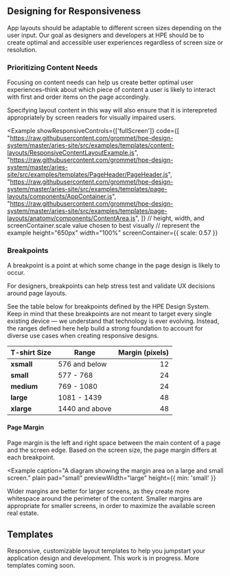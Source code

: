 
## Designing for Responsiveness

App layouts should be adaptable to different screen sizes depending on the user input. Our goal as designers and developers at HPE should be to create optimal and accessible user experiences regardless of screen size or resolution.

### Prioritizing Content Needs

Focusing on content needs can help us create better optimal user experiences–think about which piece of content a user is likely to interact with first and order items on the page accordingly.

Specifying layout content in this way will also ensure that it is interepreted appropriately by screen readers for visually impaired users.

<Example 
  showResponsiveControls={['fullScreen']}
  code={[
    "https://raw.githubusercontent.com/grommet/hpe-design-system/master/aries-site/src/examples/templates/content-layouts/ResponsiveContentLayoutExample.js",
    "https://raw.githubusercontent.com/grommet/hpe-design-system/master/aries-site/src/examples/templates/PageHeader/PageHeader.js",
    "https://raw.githubusercontent.com/grommet/hpe-design-system/master/aries-site/src/examples/templates/page-layouts/components/AppContainer.js",
    "https://raw.githubusercontent.com/grommet/hpe-design-system/master/aries-site/src/examples/templates/page-layouts/anatomy/components/ContentArea.js",
    ]}
  // height, width, and screenContainer.scale value chosen to best visually 
  // represent the example
  height="650px"
  width="100%"
  screenContainer={{ scale: 0.57 }}
>
  <ResponsiveContentLayoutExample />
</Example>

### Breakpoints

A breakpoint is a point at which some change in the page design is likely to occur.

For designers, breakpoints can help stress test and validate UX decisions around page layouts.

See the table below for breakpoints defined by the HPE Design System. Keep in mind that these breakpoints are not meant to target every single existing device &mdash; we understand that technology is ever evolving. Instead, the ranges defined here help build a strong foundation to account for diverse use cases when creating responsive designs.

| T-shirt Size   | Range         |  Margin (pixels) |
| -------------- | ----------    | -----------------:
| **xsmall**    | 576 and below |      12
| **small**     | 577 - 768     |      24
| **medium**      | 769 - 1080    |      24
| **large**     | 1081 - 1439   |      48
| **xlarge**      | 1440 and above|      48

#### Page Margin

Page margin is the left and right space between the main content of a page and the screen edge.
Based on the screen size, the page margin differs at each breakpoint.

<Example 
  caption="A diagram showing the margin area on a large and small screen." 
  plain 
  pad="small"
  previewWidth="large"
  height={{ min: 'small' }}
>
  <PageMarginAnatomy />
</Example>

Wider margins are better for larger screens, as they create more whitespace around the perimeter of the content. Smaller margins are appropriate for smaller screens, in order to maximize the available screen real estate.

## Templates

Responsive, customizable layout templates to help you jumpstart your application design and development. 
This work is in progress. More templates coming soon.

<CardGrid
  cards={contentLayouts}
/>
